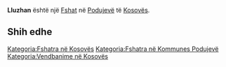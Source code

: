 {{Fshat në Kosovës
 | Emri                = Lluzhan
| sqi_N_name = Lluzhan
| sqi_N_FULL_NAME_RO = Lluzhan
| sqi_N_FULL_NAME_ND_RO = Lluzhan
| sqi_N_SORT_NAME_RG = LLUZHAN
| sqi_N_FULL_NAME_RG = Lluzhan
| sqi_N_FULL_NAME_ND_RG = Lluzhan
| sqi_V_name = Llabucë
| sqi_V_FULL_NAME_RO = Llabucë Lluzhane Lluzhani Llabuca
| sqi_V_FULL_NAME_ND_RO = Llabuce Lluzhane Lluzhani Llabuca
| sqi_V_SORT_NAME_RG = LLABUCE LLUZHANE LLUZHANI LLABUCA
| sqi_V_FULL_NAME_RG = Llabucë Lluzhane Lluzhani Llabuca
| sqi_V_FULL_NAME_ND_RG = Llabuce Lluzhane Lluzhani Llabuca
| srp_N_name = Lužane
| srp_N_FULL_NAME_RO = Lužane
| srp_N_FULL_NAME_ND_RO = Luzane
| srp_N_SORT_NAME_RG = LUZANE
| srp_N_FULL_NAME_RG = Lužane
| srp_N_FULL_NAME_ND_RG = Luzane
| srp_NS_name = Лужане
| srp_NS_FULL_NAME_RO = Лужане
| srp_NS_FULL_NAME_ND_RO = Лужане
| srp_NS_SORT_NAME_RG = ЛУЖАНЕ
| srp_NS_FULL_NAME_RG = Лужане
| srp_NS_FULL_NAME_ND_RG = Лужане

 | Emri (Rasa dhanore) = 
 | Figura              = 
 | Shteti              = Kosovo
 | Komuna              = Podujevë
 | Kodi postar         = 
 | Sipërfaqja          = 

 | Popullsia           = 

 | Regj. i popullsisë  = 
 | Dend. e popullsisë  = 
 | Faqja zyrtare       = 
 <!--- Koordinatat ----> 
 | Gjerësia            = 42.821944
 | Gjatësia            = 21.168611
 | Lartësia            = 
}}
'''Lluzhan''' është një [[Fshat]] në [[Podujevë]] të [[Kosovës]].

<!-- == Gjeografia == -->
<!-- == Historia == -->
<!-- == Demografia == -->
== Shih edhe ==
{{Komuna Podujevë}}
{{Kosovo-Administrata-Cung}}

[[Kategoria:Fshatra në Kosovës]]
[[Kategoria:Fshatra në Kommunes Podujevë]]
[[Kategoria:Vendbanime në Kosovës]]